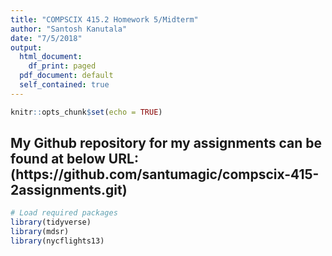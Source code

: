 ```yaml
---
title: "COMPSCIX 415.2 Homework 5/Midterm"
author: "Santosh Kanutala"
date: "7/5/2018"
output:
  html_document: 
    df_print: paged
  pdf_document: default
  self_contained: true
---
```


```r
knitr::opts_chunk$set(echo = TRUE)
```

## **My Github repository for my assignments can be found at below URL:       (https://github.com/santumagic/compscix-415-2assignments.git)**

```r
# Load required packages
library(tidyverse)
library(mdsr)
library(nycflights13)
```






